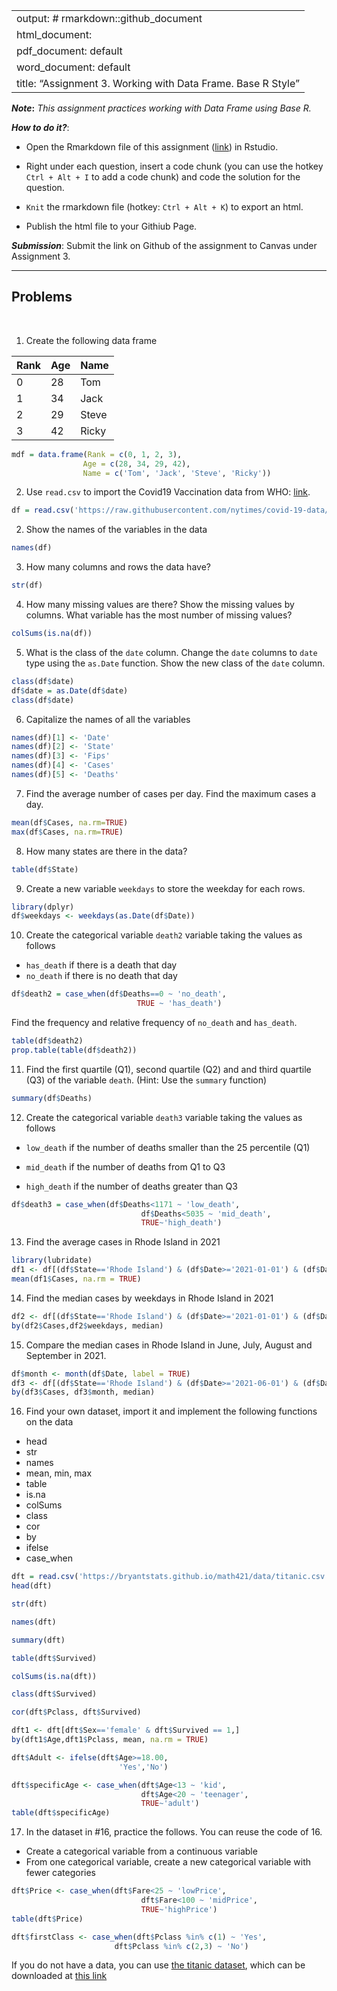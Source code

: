 
---
output: # rmarkdown::github_document
  html_document:
  pdf_document: default
  word_document: default
title: "Assignment 3.  Working with Data Frame. Base R Style"
---

***Note*:** *This assignment practices working with Data Frame using Base R.*

***How to do it?***: 

- Open the Rmarkdown file of this assignment ([link](assignment3.Rmd)) in Rstudio. 

- Right under each question, insert  a code chunk (you can use the hotkey `Ctrl + Alt + I` to add a code chunk) and code the solution for the question. 

- `Knit` the rmarkdown file (hotkey: `Ctrl + Alt + K`) to export an html.  

-  Publish the html file to your Githiub Page. 

***Submission***: Submit the link on Github of the assignment to Canvas under Assignment 3. 

-------

Problems
-------
 \

1. Create the following data frame

| Rank 	| Age 	| Name  	|
|:------	|:-----	|:-------	|
| 0    	| 28  	| Tom   	|
| 1    	| 34  	| Jack  	|
| 2    	| 29  	| Steve 	|
| 3    	| 42  	| Ricky 	|

```r
mdf = data.frame(Rank = c(0, 1, 2, 3),
                Age = c(28, 34, 29, 42),
                Name = c('Tom', 'Jack', 'Steve', 'Ricky'))
```


2. Use `read.csv` to import the Covid19 Vaccination data from WHO: [link](https://raw.githubusercontent.com/nytimes/covid-19-data/master/us-states.csv).

```r
df = read.csv('https://raw.githubusercontent.com/nytimes/covid-19-data/master/us-states.csv')
```


2. Show the names of the variables in the data

```r
names(df)
```


3. How many columns and rows the data have? 

```r
str(df)
```


4. How many missing values are there?  Show the missing values by columns.  What variable has the most number of missing values?

```r
colSums(is.na(df))
```


5. What is the class of the `date` column. Change the `date` columns to `date` type using the `as.Date` function. Show the new class of the `date` column. 

```r
class(df$date)
df$date = as.Date(df$date)
class(df$date)
```


6. Capitalize the names of all the variables

```r
names(df)[1] <- 'Date'
names(df)[2] <- 'State'
names(df)[3] <- 'Fips'
names(df)[4] <- 'Cases'
names(df)[5] <- 'Deaths'
```


7. Find the average number of cases per day. Find the maximum cases a day.

```r
mean(df$Cases, na.rm=TRUE)
max(df$Cases, na.rm=TRUE)
```


8. How many states are there in the data?  

```r
table(df$State)
```


9. Create a new variable `weekdays` to store the weekday for each rows. 

```r
library(dplyr)
df$weekdays <- weekdays(as.Date(df$Date))
```


10. Create the categorical variable `death2` variable taking the values as follows

- `has_death` if there is a death that day
-  `no_death` if there is no death that day

```r
df$death2 = case_when(df$Deaths==0 ~ 'no_death', 
                            TRUE ~ 'has_death')
```


Find the frequency and relative frequency of `no_death` and `has_death`. 

```r
table(df$death2)
prop.table(table(df$death2))
```


11. Find the first quartile (Q1), second quartile (Q2) and and third quartile (Q3) of the variable `death`. (Hint:  Use the `summary` function)

```r
summary(df$Deaths)
```


12. Create the categorical variable `death3` variable taking the values as follows

- `low_death` if the number of deaths smaller than the 25 percentile (Q1)

- `mid_death` if the number of deaths from Q1 to Q3

- `high_death` if the number of deaths greater than Q3

```r
df$death3 = case_when(df$Deaths<1171 ~ 'low_death',
                             df$Deaths<5035 ~ 'mid_death',
                             TRUE~'high_death')
```


13. Find the average cases in Rhode Island in 2021

```r
library(lubridate)
df1 <- df[(df$State=='Rhode Island') & (df$Date>='2021-01-01') & (df$Date<='2022-01-01'),]
mean(df1$Cases, na.rm = TRUE)
```


14. Find the median cases by weekdays in Rhode Island in 2021 

```r
df2 <- df[(df$State=='Rhode Island') & (df$Date>='2021-01-01') & (df$Date<='2022-01-01'),]
by(df2$Cases,df2$weekdays, median)
```


15. Compare the median cases in Rhode Island in June, July, August and September in 2021. 

```r
df$month <- month(df$Date, label = TRUE)
df3 <- df[(df$State=='Rhode Island') & (df$Date>='2021-06-01') & (df$Date<'2021-10-01'),]
by(df3$Cases, df3$month, median)
```


16.  Find your own dataset, import it and implement the following functions on the data

- head
- str
- names
- mean, min, max
- table
- is.na
- colSums
- class
- cor
- by
- ifelse
- case_when

```r
dft = read.csv('https://bryantstats.github.io/math421/data/titanic.csv')
head(dft)
```
```r
str(dft)
```
```r
names(dft)
```
```r
summary(dft)
```
```r
table(dft$Survived)
```
```r
colSums(is.na(dft))
```
```r
class(dft$Survived)
```
```r
cor(dft$Pclass, dft$Survived)
```
```r
dft1 <- dft[dft$Sex=='female' & dft$Survived == 1,]
by(dft1$Age,dft1$Pclass, mean, na.rm = TRUE)


```
```r
dft$Adult <- ifelse(dft$Age>=18.00, 
                        'Yes','No')
```

```r
dft$specificAge <- case_when(dft$Age<13 ~ 'kid',
                             dft$Age<20 ~ 'teenager',
                             TRUE~'adult')
table(dft$specificAge)
```

17.  In the dataset in #16, practice the follows.  You can reuse the code of 16. 

- Create a categorical variable from a continuous variable
- From one categorical variable, create a new categorical variable with fewer categories

```r
dft$Price <- case_when(dft$Fare<25 ~ 'lowPrice',
                             dft$Fare<100 ~ 'midPrice',
                             TRUE~'highPrice')
table(dft$Price)
```
```r
dft$firstClass <- case_when(dft$Pclass %in% c(1) ~ 'Yes',
                       dft$Pclass %in% c(2,3) ~ 'No')
```


If you do not have a data, you can use [the titanic dataset](https://www.kaggle.com/competitions/titanic/overview), which can be downloaded at [this link](../data/titanic.csv)
